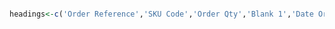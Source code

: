 ```r


```

```r
headings<-c('Order Reference','SKU Code','Order Qty','Blank 1','Date Ordered','Blank 2','Contact First Name','Contact Surname','Contact Email','Contact Phone','Address Line 1','Address Line 2','Suburb','State','Postcode','Country','Carrier','Carrier Service Code')


```